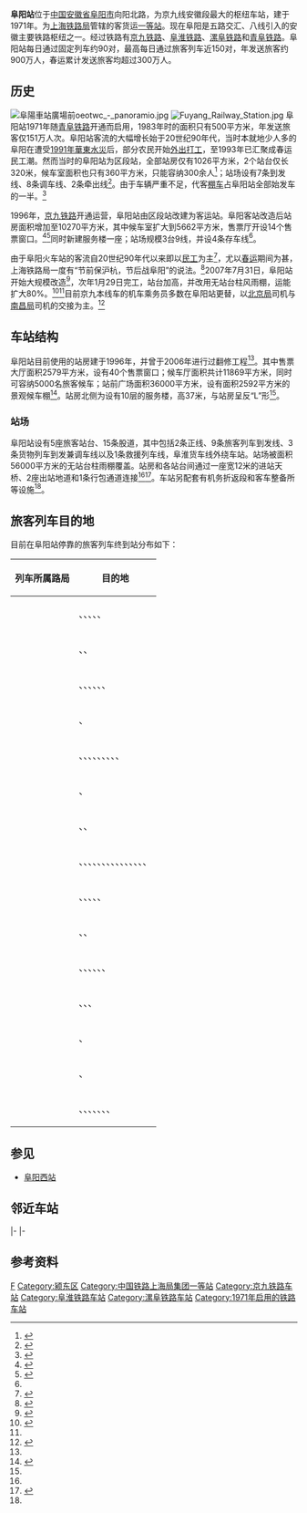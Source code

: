 {{distinguish|富阳站}}
{{Infobox China railway station
|车站名称 = 阜阳站
|图片 = Fuyang Railway Station with Railway Hotel - 202009.jpg
|图片介绍 = 阜阳站站房及铁道大酒店
|车站名称拼音 = Fuyang
|英文名称 = Fuyang Railway Station
|车站代码 = 25104<ref>根据《中华人民共和国铁路车站代码》（GB/T10302-2010）</ref>
|电报码 = FYH
|拼音码 = FYA
|车站位置 = [[安徽省|安徽省]][[阜阳市|阜阳市]][[颍东区|颍东区]]向阳北路
|坐标 = {{coord|32|54|58|N|115|51|50|E|display=inline,title}}
|车站功能 = 客货运站
|归属 = [[上海铁路局|上海铁路局]][[阜阳北站|阜阳北直属站]]
|线路 = [[京九铁路|京九铁路]]、[[阜淮铁路|阜淮铁路]]<br />[[漯阜铁路|漯阜铁路]]、[[青阜铁路|青阜铁路]]
|车站等级 = [[一等站_(中鐵)|一等站]]
|platforms = 5
|tracks = 15
}}
'''阜阳站'''位于[[中国|中国]][[安徽省|安徽省]][[阜阳市|阜阳市]]向阳北路，为京九线安徽段最大的枢纽车站，建于1971年。为[[上海铁路局|上海铁路局]]管辖的客货运[[一等站_(中鐵)|一等站]]。现在阜阳是五路交汇、八线引入的安徽主要铁路枢纽之一。经过铁路有[[京九铁路|京九铁路]]、[[阜淮铁路|阜淮铁路]]、[[漯阜铁路|漯阜铁路]]和[[青阜铁路|青阜铁路]]。阜阳站每日通过固定列车约90对，最高每日通过旅客列车近150对，年发送旅客约900万人，春运累计发送旅客均超过300万人。

==历史==
[[File:阜陽車站廣場前oeotwc_-_panoramio.jpg|thumb]]
[[File:Fuyang_Railway_Station.jpg|thumb]]
阜阳站1971年随[[青阜铁路|青阜铁路]]开通而启用，1983年时的面积只有500平方米，年发送旅客仅151万人次。阜阳站客流的大幅增长始于20世纪90年代，当时本就地少人多的阜阳在遭受[[1991年華東水災|1991年華東水災]]后，部分农民开始[[民工|外出打工]]，至1993年已汇聚成春运民工潮。然而当时的阜阳站为区段站，全部站房仅有1026平方米，2个站台仅长320米，候车室面积也只有360平方米，只能容纳300余人<ref>{{cite news|url=http://news.sohu.com/20070203/n248019047.shtml|title=走好！我的农民兄弟——上海铁路局阜阳火车站纪实|publisher=[[中国青年报|中国青年报]]|date=2007-02-03|accessdate=2015-07-08|archive-date=2015-07-09|archive-url=https://web.archive.org/web/20150709050704/http://news.sohu.com/20070203/n248019047.shtml|dead-url=no}}</ref>；站场设有7条到发线、8条调车线、2条牵出线<ref name="l1">{{cite journal|author=王志强|title=京九线上的最大枢纽——阜阳枢纽|work=铁道知识|date=1997-08-15}}</ref>。由于车辆严重不足，代客[[棚车|棚车]]占阜阳站全部始发车的一半。<ref>{{cite news|url=http://www.ht1881.com/pages/htNews/newsDetail.cgi?objectId=125118|title=回首春运话变化：三位阜阳农民旅客的出行体验|publisher=上海铁道报|date=2009-02-23|accessdate=2015-07-08|deadurl=yes|archiveurl=https://web.archive.org/web/20150709150040/http://www.ht1881.com/pages/htNews/newsDetail.cgi?objectId=125118|archivedate=2015-07-09}}</ref>

1996年，[[京九铁路|京九铁路]]开通运营，阜阳站由区段站改建为客运站。阜阳客站改造后站房面积增加至10270平方米，其中候车室扩大到5662平方米，售票厅开设14个售票窗口。<ref>{{cite news|url=http://news.cctv.com/society/20070201/104221.shtml|title=“农民车站”营造和谐春运———阜阳火车站贴心服务纪实|publisher=[[农民日报|农民日报]]|date=2007-02-01|accessdate=2015-07-08|archive-date=2015-07-09|archive-url=https://web.archive.org/web/20150709211246/http://news.cctv.com/society/20070201/104221.shtml|dead-url=no}}</ref><ref name="comp">{{cite news|url=http://www.ah.xinhuanet.com/ahzw2006/2008-01/29/content_12348404.htm|title=“农民车站”阜阳火车站改造完工 运能提高８０%|publisher=[[新安晚报|新安晚报]]|date=2008-01-29|accessdate=2015-07-08|deadurl=yes|archiveurl=https://web.archive.org/web/20150709073011/http://www.ah.xinhuanet.com/ahzw2006/2008-01/29/content_12348404.htm|archivedate=2015-07-09}}</ref>同时新建服务楼一座；站场规模3台9线，并设4条存车线<ref name="l1"/>。

由于阜阳火车站的客流自20世纪90年代以来即以[[民工|民工]]为主<ref>{{cite news|url=http://ah.anhuinews.com/system/2007/11/11/001888017.shtml|title=因农民而发展为农民而建设 阜阳火车站50年不落后|publisher=[[安徽商报|安徽商报]]|date=2007-11-11|accessdate=2015-07-08|archive-url=https://web.archive.org/web/20150709033107/http://ah.anhuinews.com/system/2007/11/11/001888017.shtml|archive-date=2015-07-09|dead-url=yes}}</ref>，尤以[[春运|春运]]期间为甚，上海铁路局一度有“节前保沪杭，节后战阜阳”的说法。<ref>{{cite web|url=http://www.fy169.net/2010/0515/5135.html|title=又到春运来临时|publisher=阜阳在线|date=2010-05-15|accessdate=2015-06-09|deadurl=yes|archiveurl=https://web.archive.org/web/20150711151727/http://www.fy169.net/2010/0515/5135.html|archivedate=2015-07-11}}</ref>2007年7月31日，阜阳站开始大规模改造<ref>{{cite news|url=http://ah.anhuinews.com/system/2007/08/08/001816307.shtml|title=10亿元改造阜阳站 明年1月竣工|publisher=[[江淮晨报|江淮晨报]]|date=2007-08-08|accessdate=2015-07-08|archive-url=https://web.archive.org/web/20150709045952/http://ah.anhuinews.com/system/2007/08/08/001816307.shtml|archive-date=2015-07-09|dead-url=yes}}</ref>，次年1月29日完工，站台加高，并改用无站台柱风雨棚，运能扩大80%。<ref>{{cite news|url=http://ah.anhuinews.com/system/2007/12/27/001919699.shtml|title=乘客上火车不用"抬"脚 阜阳站改造下月15日竣工|publisher=[[新安晚报|新安晚报]]|date=2007-12-27|accessdate=2015-07-08|archive-url=https://web.archive.org/web/20150709030047/http://ah.anhuinews.com/system/2007/12/27/001919699.shtml|archive-date=2015-07-09|dead-url=yes}}</ref><ref name="comp"/>目前京九本线车的机车乘务员多数在阜阳站更替，以[[北京铁路局|北京局]]司机与[[南昌铁路局|南昌局]]司机的交接为主。<ref>{{cite news|title=风雨中 火车司机在坚守|url=http://js.china.com.cn/information/zgjsw54/msg20713274114.html|publisher=中国网|date=2016-07-04|deadurl=yes|archiveurl=https://web.archive.org/web/20160810114251/http://js.china.com.cn/information/zgjsw54/msg20713274114.html|archivedate=2016-08-10|accessdate=2016-12-15}}</ref>

==车站结构==
阜阳站目前使用的站房建于1996年，并曾于2006年进行过翻修工程<ref name="comp"/>。其中售票大厅面积2579平方米，设有40个售票窗口；候车厅面积共计11869平方米，同时可容纳5000名旅客候车；站前广场面积36000平方米，设有面积2592平方米的景观候车棚<ref name="i1">{{cite news|title=阜阳火车站改造完工启用|url=http://ah.anhuinews.com/system/2008/01/29/001941709.shtml|work=安徽商报|publisher=中安在线|date=2008-01-29|accessdate=2021-01-18|archive-date=2021-05-17|archive-url=https://web.archive.org/web/20210517081453/http://ah.anhuinews.com/system/2008/01/29/001941709.shtml|dead-url=no}}</ref>。站房北侧为设有10层的服务楼，高37米，与站房呈反“L”形<ref name="l1"/>。

===站场===
阜阳站设有5座旅客站台、15条股道，其中包括2条正线、9条旅客列车到发线、3条货物列车到发兼调车线以及1条救援列车线，阜淮货车线外绕车站。站场被面积56000平方米的无站台柱雨棚覆盖。站房和各站台间通过一座宽12米的进站天桥、2座出站地道和1条行包通道连接<ref name="i1"/><ref>{{cite news|title=阜阳10亿打造现代化“农民火车站”|url=http://www.acftu.org/template/10041/file.jsp?aid=61671|publisher=中华全国总工会|date=2007-08-08}}</ref>。车站另配套有机务折返段和客车整备所等设施<ref name="l1"/>。

== 旅客列车目的地 ==
目前在阜阳站停靠的旅客列车终到站分布如下：
{| class="wikitable sortable" style="font-size: 90%"
!列车所属路局
!目的地
|-
|<center>{{sort|Beijing|[[北京铁路局|北京铁路局]]}}
|{{站|北京西}}、{{站|杭州}}、{{站|龍岩}}、{{站|深圳东}}、{{站|石家庄}}、{{站|天津}}
|-
|<center>{{sort|Guangzhou|[[广州铁路（集团）公司|广州铁路集团]]}}
|{{站|北京西}}、{{站|青岛}}、{{站|深圳}}
|-
|<center>{{sort|Harbin|[[哈尔滨铁路局|哈尔滨铁路局]]}}
|{{站|廣州東}}、{{站|哈尔滨西}}、{{站|海口}}、{{站|汉口}}、{{站|齊齊哈爾}}、{{站|東莞東}}、{{站|牡丹江}} 
|-
|<center>{{sort|Hohhot|[[呼和浩特铁路局|呼和浩特铁路局]]}}
|{{站|包頭}}、{{站|深圳东}}
|-
|<center>{{sort|Jinan|[[济南铁路局|济南铁路局]]}}
|{{站|长沙}}、{{站|福州}}、{{站|广州}}、{{站|济南}}、{{站|貴陽}}、{{站|南宁}}、{{站|青岛}}、{{站|深圳东}}、{{站|威海}}、{{站|烟台}}
|-
|<center>{{sort|Lanzhou|[[兰州铁路局|兰州铁路局]]}}
|{{站|兰州}}、{{站|深圳西}}
|-
|<center>{{sort|Nanchang|[[南昌铁路局|南昌铁路局]]}}
|{{站|北京西}}、{{站|赣州}}、{{站|厦门北}}
|-
|<center>{{sort|Shanghai|[[上海铁路局|上海铁路局]]}}
|{{站|宿松}}、{{站|北京}}、{{站|北京西}}、{{站|亳州}}、{{站|广州}}、{{站|合肥}}、{{站|黄山}}、{{站|连云港东}}、{{站|宁波}}、{{站|上海}}、{{站|平頂山}}、{{站|青岛北}}、{{站|太原}}、{{站|温州}}、{{站|徐州}}、{{站|漯河}}
|-
|<center>{{sort|Shenyang|[[沈阳铁路局|沈阳铁路局]]}}
|{{站|长春}}、{{站|海口}}、{{站|南宁}}、{{站|深圳東}}、{{站|沈阳北}}、{{站|厦门北}}
|-
|<center>{{sort|Taiyuan|[[太原铁路局|太原铁路局]]}}
|{{站|大同}}、{{站|廣州東}}、{{站|杭州}}
|-
|<center>{{sort|Wuhan|[[武汉铁路局|武汉铁路局]]}}
|{{站|武昌}}、{{站|连云港东}}、{{站|青岛北}}、{{站|上海}}、{{站|襄阳}}、{{站|周口}}、{{站|平頂山}}
|-
|<center>{{sort|Xi'an|[[西安铁路局|西安铁路局]]}}
|{{站|杭州}}、{{站|西安}}、{{站|溫州}}、{{站|南通}}
|-
|<center>{{sort|Xi'an|[[昆明铁路局|昆明铁路局]]}}
|{{站|連雲港東}}、{{站|昆明}}
|-
|<center>{{sort|Xi'an|[[烏魯木齊铁路局|烏魯木齊铁路局]]}}
|{{站|合肥}}、{{站|烏魯木齊}}
|-
|<center>{{sort|Zhengzhou|[[郑州铁路局|郑州铁路局]]}}
|{{站|福州}}、{{站|杭州}}、{{站|洛阳}}、{{站|宁波}}、{{站|深圳东}}、{{站|温州}}、{{站|厦门北}}、{{站|郑州}}
|}

== 参见 ==
*[[阜阳西站|阜阳西站]]

== 邻近车站 ==
{{Start rail box|[[File:China_Railways.svg|16px]] [[中国铁路|中国铁路]]}}
{{s-inop|[[阜阳北站|阜阳北站]]|{{站|北京西}}方向<br>{{站|青龙山}}方向}}
{{s-line|[[京九铁路|京九铁路]]<br>[[青阜铁路|青阜铁路]]<br />← 6km 阜阳站 8km →}}
{{s-inop|[[颍南站|颍南站]]|{{站|常平}}方向}}
|-
{{s-inop|[[颍泉站|颍泉站]]|{{站|漯河}}方向}}
{{s-line|[[漯阜铁路|漯阜铁路]]<br />← 6km 阜阳站 {{0}}{{0}}{{0}} {{0}}{{0}}}}
{{Terminus}}
|-
{{Terminus}}
{{s-line|[[阜淮铁路|阜淮铁路]]<br>[[阜六铁路|阜六铁路]]<br />{{0}}{{0}} {{0}}{{0}}{{0}}{{0}} 阜阳站 10km →}}
{{s-inop|[[袁寨站|袁寨站]]|{{站|淮南}}方向<br>{{站|分路口}}方向}}
{{End box}}

== 参考资料 ==
{{reflist}}

{{京九铁路}}
{{阜淮铁路}}
{{青阜铁路}}
{{漯阜铁路}}

[[Category:阜阳市铁路车站|F]]
[[Category:颍东区|Category:颍东区]]
[[Category:中国铁路上海局集团一等站|Category:中国铁路上海局集团一等站]]
[[Category:京九铁路车站|Category:京九铁路车站]]
[[Category:阜淮铁路车站|Category:阜淮铁路车站]]
[[Category:漯阜铁路车站|Category:漯阜铁路车站]]
[[Category:1971年启用的铁路车站|Category:1971年启用的铁路车站]]